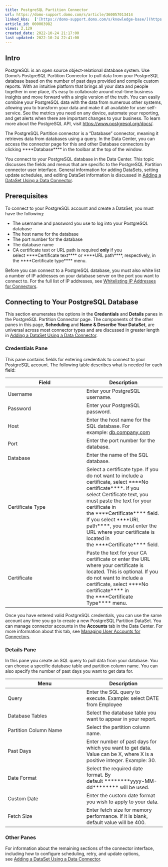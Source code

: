 ```yaml
---
title: PostgreSQL Partition Connector
url: https://domo-support.domo.com/s/article/360057013414
linked_kbs:  ['[https://domo-support.domo.com/s/knowledge-base/](https://domo-support.domo.com/s/knowledge-base/)', '[https://domo-support.domo.com/s/](https://domo-support.domo.com/s/)', '[https://domo-support.domo.com/s/topic/0TO5w000000ZammGAC](https://domo-support.domo.com/s/topic/0TO5w000000ZammGAC)', '[https://domo-support.domo.com/s/topic/0TO5w000000ZanLGAS](https://domo-support.domo.com/s/topic/0TO5w000000ZanLGAS)', '[https://domo-support.domo.com/s/topic/0TO5w000000ZapAGAS](https://domo-support.domo.com/s/topic/0TO5w000000ZapAGAS)', '[https://domo-support.domo.com/s/article/360042926274](https://domo-support.domo.com/s/article/360042926274)', '[https://domo-support.domo.com/s/article/360043630093](https://domo-support.domo.com/s/article/360043630093)', '[https://domo-support.domo.com/s/article/360042926054](https://domo-support.domo.com/s/article/360042926054)', '[https://domo-support.domo.com/s/article/360057013414](https://domo-support.domo.com/s/article/360057013414)', '[https://domo-support.domo.com/s/topic/0TO5w000000ZapAGAS/partition-connectors](https://domo-support.domo.com/s/topic/0TO5w000000ZapAGAS/partition-connectors)', '[https://domo-support.domo.com/s/article/360043429933](https://domo-support.domo.com/s/article/360043429933)', '[https://domo-support.domo.com/s/article/360043429953](https://domo-support.domo.com/s/article/360043429953)', '[https://domo-support.domo.com/s/article/360042925494](https://domo-support.domo.com/s/article/360042925494)', '[https://domo-support.domo.com/s/article/4408174643607](https://domo-support.domo.com/s/article/4408174643607)', '[https://domo-support.domo.com/s/article/360043429913](https://domo-support.domo.com/s/article/360043429913)', '[https://domo-support.domo.com/s/login/](https://domo-support.domo.com/s/login/)']
article_id: 000003982
views: 2,129
created_date: 2022-10-24 21:17:00
last updated: 2022-10-24 22:41:00
---
```




Intro
-----


PostgreSQL is an open source object-relational database system. Use Domo's PostgreSQL Partition Connector to pull data from your PostgreSQL database based on the number of past days provided and compile custom reports. With an intuitive platform that brings all your data and people together in one place, it's easy to collaborate around real-time business insights and move forward with a single version of the truth. You can easily combine your PostgreSQL data with the data from numerous other systems, allowing you to transform your data and make it all available for user self-service. See the metrics you need on any device, automate your reporting, and get alerts when there are important changes to your business. To learn more about the PostgreSQL API, visit [https://www.postgresql.org/docs/](https://www.postgresql.org/docs/ "https://www.postgresql.org/docs/").


The PostgreSQL Partition connector is a "Database" connector, meaning it retrieves data from databases using a query. In the Data Center, you can access the connector page for this and other Database connectors by clicking ****Database**** in the toolbar at the top of the window.


You connect to your PostgreSQL database in the Data Center. This topic discusses the fields and menus that are specific to the PostgreSQL Partition connector user interface. General information for adding DataSets, setting update schedules, and editing DataSet information is discussed in [Adding a DataSet Using a Data Connector](/s/article/360042926274 "Adding a DataSet Using a Data Connector").


Prerequisites
-------------


To connect to your PostgreSQL account and create a DataSet, you must have the following:


* The username and password you use to log into your PostgreSQL database
* The host name for the database
* The port number for the database
* The database name
* CA certificate text or URL path is required **only** if you select ****Certificate text**** or ****URL path****, respectively, in the ****Certificate type**** menu.


Before you can connect to a PostgreSQL database, you must also white list a number of IP addresses on your database server on the port you want to connect to. For the full list of IP addresses, see [Whitelisting IP Addresses for Connectors](/s/article/360043630093 "Whitelisting IP Addresses for Connectors").


Connecting to Your PostgreSQL Database
--------------------------------------


This section enumerates the options in the **Credentials** and **Details** panes in the PostgreSQL Partition Connector page. The components of the other panes in this page, **Scheduling** and **Name & Describe Your DataSet**, are universal across most connector types and are discussed in greater length in [Adding a DataSet Using a Data Connector](/s/article/360042926274 "Adding a DataSet Using a Data Connector").


### Credentials Pane


This pane contains fields for entering credentials to connect to your PostgreSQL account. The following table describes what is needed for each field:  




| Field | Description |
| --- | --- |
| Username | Enter your PostgreSQL username. |
| Password | Enter your PostgreSQL password. |
| Host | Enter the host name for the SQL database. For example: [db.company.com](http://db.company.com) |
| Port | Enter the port number for the database. |
| Database | Enter the name of the SQL database. |
| Certificate Type | Select a certificate type. If you do not want to include a certificate, select ****No certificate****. If you select Certificate text, you must paste the text for your certificate in the ****Certificate**** field. If you select ****URL path****, you must enter the URL where your certificate is located in the ****Certificate**** field. |
| Certificate | Paste the text for your CA certificate or enter the URL where your certificate is located. This is optional. If you do not want to include a certificate, select ****No certificate**** in the ****Certificate Type**** menu. |


Once you have entered valid PostgreSQL credentials, you can use the same account any time you go to create a new PostgreSQL Partition DataSet. You can manage connector accounts in the **Accounts** tab in the Data Center. For more information about this tab, see [Managing User Accounts for Connectors](/s/article/360042926054 "Managing User Accounts for Connectors").


### Details Pane


In this pane you create an SQL query to pull data from your database. You can choose a specific database table and partition column name. You can also specify the number of past days you want to get data for.




| Menu | Description |
| --- | --- |
| Query | Enter the SQL query to execute. Example: select DATE from Employee |
| Database Tables | Select the database table you want to appear in your report. |
| Partition Column Name | Select the partition column name. |
| Past Days | Enter number of past days for which you want to get data. Value can be X, where X is a positive integer. Example: 30. |
| Date Format | Select the required date format. By default ********yyyy-MM-dd******** will be used. |
| Custom Date | Enter the custom date format you wish to apply to your data. |
| Fetch Size | Enter fetch size for memory performance. If it is blank, default value will be 400. |


### Other Panes


For information about the remaining sections of the connector interface, including how to configure scheduling, retry, and update options, see [Adding a DataSet Using a Data Connector](/s/article/360042926274 "Adding a DataSet Using a Data Connector").


